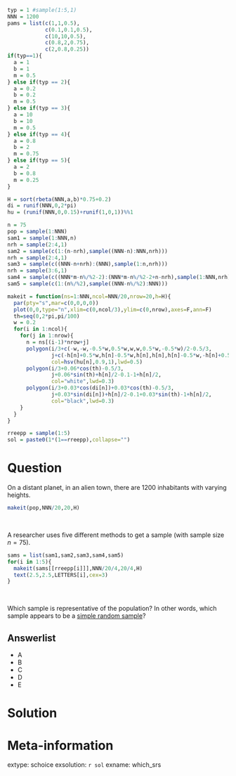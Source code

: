 ```r
typ = 1 #sample(1:5,1)
NNN = 1200
pams = list(c(1,1,0.5),
            c(0.1,0.1,0.5),
            c(10,10,0.5),
            c(0.8,2,0.75),
            c(2,0.8,0.25))
if(typ==1){
  a = 1
  b = 1
  m = 0.5
} else if(typ == 2){
  a = 0.2
  b = 0.2
  m = 0.5
} else if(typ == 3){
  a = 10
  b = 10
  m = 0.5
} else if(typ == 4){
  a = 0.8
  b = 2
  m = 0.75
} else if(typ == 5){
  a = 2
  b = 0.8
  m = 0.25
}

H = sort(rbeta(NNN,a,b)*0.75+0.2)
di = runif(NNN,0,2*pi)
hu = (runif(NNN,0,0.15)+runif(1,0,1))%%1

n = 75
pop = sample(1:NNN)
sam1 = sample(1:NNN,n)
nrh = sample(2:4,1)
sam2 = sample(c(1:(n-nrh),sample((NNN-n):NNN,nrh)))
nrh = sample(2:4,1)
sam3 = sample(c((NNN-n+nrh):(NNN),sample(1:n,nrh)))
nrh = sample(3:6,1)
sam4 = sample(c((NNN*m-n%/%2-2):(NNN*m-n%/%2-2+n-nrh),sample(1:NNN,nrh)))
sam5 = sample(c(1:(n%/%2),sample((NNN-n%/%2):NNN)))

makeit = function(ns=1:NNN,ncol=NNN/20,nrow=20,h=H){
  par(pty="s",mar=c(0,0,0,0))
  plot(0,0,type="n",xlim=c(0,ncol/3),ylim=c(0,nrow),axes=F,ann=F)
  th=seq(0,2*pi,pi/100)
  w = 0.2
  for(i in 1:ncol){
    for(j in 1:nrow){
      n = ns[(i-1)*nrow+j]
      polygon(i/3+c(-w,-w,-0.5*w,0.5*w,w,w,0.5*w,-0.5*w)/2-0.5/3,
              j+c(-h[n]+0.5*w,h[n]-0.5*w,h[n],h[n],h[n]-0.5*w,-h[n]+0.5*w,-h[n],-h[n])/2-1+h[n]/2,
              col=hsv(hu[n],0.9,1),lwd=0.5)
      polygon(i/3+0.06*cos(th)-0.5/3,
              j+0.06*sin(th)+h[n]/2-0.1-1+h[n]/2,
              col="white",lwd=0.3)
      polygon(i/3+0.03*cos(di[n])+0.03*cos(th)-0.5/3,
              j+0.03*sin(di[n])+h[n]/2-0.1+0.03*sin(th)-1+h[n]/2,
              col="black",lwd=0.3)
    }
  }
}

rreepp = sample(1:5)
sol = paste0(1*(1==rreepp),collapse="")

```

Question
========

On a distant planet, in an alien town, there are 1200 inhabitants with varying heights.

```r
makeit(pop,NNN/20,20,H)
```
\

A researcher uses five different methods to get a sample (with sample size $n=75$).

```r

sams = list(sam1,sam2,sam3,sam4,sam5)
for(i in 1:5){
  makeit(sams[[rreepp[i]]],NNN/20/4,20/4,H)
  text(2.5,2.5,LETTERS[i],cex=3)
}
```
\

Which sample is representative of the population? In other words, which sample appears to be a [simple random sample](https://en.wikipedia.org/wiki/Simple_random_sample)?


Answerlist
--------

* A
* B
* C
* D
* E

Solution
========



Meta-information
============
extype: schoice
exsolution: `r sol`
exname: which_srs